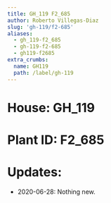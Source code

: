 ```yaml
---
title: GH_119 F2_685
author: Roberto Villegas-Diaz
slug: 'gh-119/f2-685'
aliases:
  - gh_119-f2_685
  - gh-119-f2-685
  - gh119-f2685
extra_crumbs:
  name: GH119
  path: /label/gh-119
---
```


# **House**: GH_119
# **Plant ID**: F2_685
# **Updates**: 
 - 2020-06-28: Nothing new.
